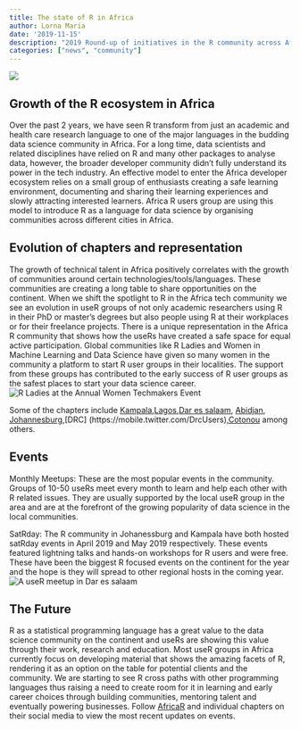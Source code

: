 ```yaml
---
title: The state of R in Africa
author: Lorna Maria
date: '2019-11-15'
description: "2019 Round-up of initiatives in the R community across Africa."
categories: ["news", "community"]
---
```

![](../../images/blog/The-state-of-R-in-Africa/banner.jpg)

## Growth of the R ecosystem in Africa 

Over the past 2 years, we have seen R transform from just an academic and health care research language to one of the major languages in the budding data science community in Africa. For a long time, data scientists and related disciplines have relied on R and many other packages to analyse data, however, the broader developer community didn’t fully understand its power in the tech industry.
An effective model to enter the Africa developer ecosystem relies on a small group of enthusiasts creating a safe learning environment, documenting and sharing their learning experiences and slowly attracting interested learners. Africa R users group are using this model to introduce R as a language for data science by organising communities across different cities in Africa.

## Evolution of chapters and representation
The growth of technical talent in Africa positively correlates with the growth of communities around certain technologies/tools/languages. These communities are creating a long table to share opportunities on the continent. When we shift the spotlight to R in the Africa tech community we see an evolution in useR groups of not only academic researchers using R in their PhD or master’s degrees but also people using R at their workplaces or for their freelance projects. 
There is a unique representation in the Africa R community that shows how the useRs have created a safe space for equal active participation. Global communities like R Ladies and Women in Machine Learning and Data Science have given so many women in the community a platform to start R user groups in their localities. The support from these groups has contributed to the early success of R user groups as the safest places to start your data science career.
![R Ladies at the Annual Women Techmakers Event](../../images/blog/The-state-of-R-in-Africa/representation.jpg)

Some of the chapters include [Kampala](https://mobile.twitter.com/Rladieskampala),[Lagos](https://mobile.twitter.com/LagosRUsers),[Dar es salaam](https://mobile.twitter.com/daR_users), [Abidjan](https://mobile.twitter.com/AbidjanRusers), [Johannesburg](https://mobile.twitter.com/RLadiesJozi),[DRC] (https://mobile.twitter.com/DrcUsers),[Cotonou](https://mobile.twitter.com/RLadiesCtn) among others. 

## Events

Monthly Meetups: These are the most popular events in the community. Groups of 10-50 useRs meet every month to learn and help each other with R related issues. They are usually supported by the local useR group in the area and are at the forefront of the growing popularity of data science in the local communities.

SatRday: The R community in Johanessburg and Kampala have both hosted satRday events in April 2019 and May 2019 respectively. These events featured lightning talks and hands-on workshops for R users and were free. These have been the biggest R focused events on the continent for the year and the hope is they will spread to other regional hosts in the coming year. 
![A useR meetup in Dar es salaam](../../images/blog/The-state-of-R-in-Africa/events.jpg)

## The Future
R as a statistical programming language has a great value to the data science community on the continent and useRs are showing this value through their work, research and education. Most useR groups in Africa currently focus on developing material that shows the amazing facets of R, rendering it as an option on the table for potential clients and the community. We are starting to see R cross paths with other programming languages thus raising a need to create room for it in learning and early career choices through building communities, mentoring talent and eventually powering businesses.
Follow [AfricaR](https://mobile.twitter.com/AfricaRUsers)  and individual chapters on their social media to view the most recent updates on events.
